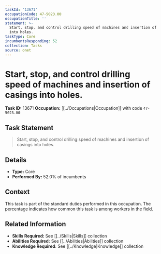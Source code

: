 ```yaml
---
taskId: '13671'
occupationCode: 47-5023.00
occupationTitle: ''
statement: >-
  Start, stop, and control drilling speed of machines and insertion of casings
  into holes.
taskType: Core
incumbentsResponding: 52
collection: Tasks
source: onet
---
```

# Start, stop, and control drilling speed of machines and insertion of casings into holes.

**Task ID:** 13671
**Occupation:** [[../Occupations|Occupation]] with code `47-5023.00`

## Task Statement

> Start, stop, and control drilling speed of machines and insertion of casings into holes.

## Details

- **Type:** Core
- **Performed By:** 52.0% of incumbents

## Context

This task is part of the standard duties performed in this occupation. The percentage indicates how common this task is among workers in the field.

## Related Information

- **Skills Required:** See [[../Skills|Skills]] collection
- **Abilities Required:** See [[../Abilities|Abilities]] collection
- **Knowledge Required:** See [[../Knowledge|Knowledge]] collection
